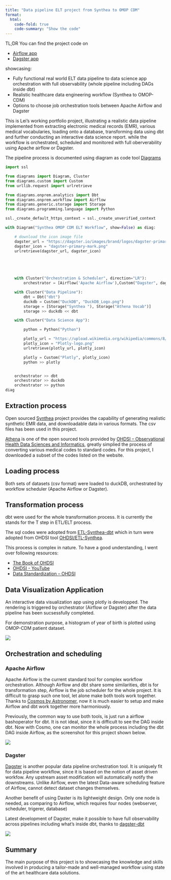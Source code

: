 ```yaml
---
title: "Data pipeline ELT project from Synthea to OMOP CDM"
format:
  html:
    code-fold: true
    code-summary: "Show the code"
---
```


TL;DR You can find the project code on 


- [Airflow app](https://github.com/kurt1984/ELT_OMOP_Airflow)
- [Dagster app](https://github.com/kurt1984/ELT_OMOP_Dagster)

showcasing:

- Fully functional real world ELT data pipeline to data science app orchestration with full observability (whole pipeline including DAGs inside dbt)
- Realistic healthcare data engineering workflow (Synthea to OMOP-CDM)
- Options to choose job orchestration tools between Apache Airflow and Dagster

This is Lei's working portfolio project, illustrating a realistic data pipeline implemented from extracting electronic medical records (EMR), various medical vocabularies, loading onto a database,  transforming data using dbt and further conducting an interactive data science report. while the workflow is orchestrated, scheduled and monitored with full oberverability using Apache airflow or Dagster.


The pipeline process is documented using diagram as code tool [Diagrams](https://diagrams.mingrammer.com/)

```python
import ssl

from diagrams import Diagram, Cluster
from diagrams.custom import Custom
from urllib.request import urlretrieve

from diagrams.onprem.analytics import Dbt
from diagrams.onprem.workflow import Airflow
from diagrams.generic.storage import Storage
from diagrams.programming.language import Python

ssl._create_default_https_context = ssl._create_unverified_context

with Diagram("Synthea OMOP CDM ELT Workflow", show=False) as diag:

    # download the icon image file
    dagster_url = "https://dagster.io/images/brand/logos/dagster-primary-mark.png"
    dagster_icon = "dagster-primary-mark.png"
    urlretrieve(dagster_url, dagster_icon)



    

    with Cluster("Orchestration & Scheduler", direction="LR"):    
        orchestrator = [Airflow('Apache Airflow'),Custom("Dagster", dagster_icon)]

    with Cluster("Data Pipeline"):
        dbt = Dbt("dbt") 
        duckdb = Custom("DuckDB", "DuckDB_Logo.png")
        storage = [Storage("Synthea "), Storage("Athena Vocab")] 
        storage >> duckdb << dbt

    with Cluster("Data Science App"):

        python = Python("Python")

        plotly_url = "https://upload.wikimedia.org/wikipedia/commons/8/8a/Plotly-logo.png"
        plotly_icon = "Plotly-logo.png"
        urlretrieve(plotly_url, plotly_icon)

        plotly = Custom("Plotly", plotly_icon)
        python >> plotly


    orchestrator >> dbt
    orchestrator >> duckdb
    orchestrator >> python
diag
```



## Extraction process

Open sourced [Synthea](https://synthea.mitre.org/) project provides the capability of generating realistic synthetic EMR data, and downloadable data in various formats. The csv files has been used in this project.

[Athena](https://athena.ohdsi.org/search-terms/start) is one of the open sourced tools provided by [OHDSI – Observational Health Data Sciences and Informatics](https://www.ohdsi.org/), greatly simplied the process of converting various medical codes to standard codes. For this project, I downloaded a subset of the codes listed on the website.


## Loading process

Both sets of datasets (csv format) were loaded to duckDB, orchestrated by workflow scheduler (Apache Airflow or Dagster). 

## Transformation process

dbt were used for the whole transformation process. It is currently the stands for the T step in ETL/ELT process.

The sql codes were adopted from [ETL-Synthea-dbt](https://github.com/sidataplus/ETL-Synthea-dbt/tree/dcb9c262bad32e5d04cd73e4f34a01d884f3e71c) which in turn were adopted from OHDSI tool [OHDSI/ETL-Synthea](https://github.com/OHDSI/ETL-Synthea).

This process is complex in nature. To have a good understanding, I went over following resources:

- [The Book of OHDSI](https://ohdsi.github.io/TheBookOfOhdsi/)
- [OHDSI - YouTube](https://www.youtube.com/@OHDSI)
- [Data Standardization – OHDSI](https://www.ohdsi.org/data-standardization/)

## Data Visualization Application

An interactive data visualization app using plotly is developped. The rendering is triggered by orchestrator (Airflow or Dagster) after the data pipeline has been sucsessfully completed. 

For demonstration purpose, a histogram of year of birth is plotted using OMOP-CDM patient dataset.

![](plotly_screenshot.png)

## Orchestration and scheduling

### Apache Airflow

Apache Airflow is the current standard tool for complex workflow orchestration. Although Airflow and dbt share some similarities, dbt is for transformation step, Airflow is the job scheduler for the whole project. It is difficult to grasp such one tool, let alone make both tools work together. Thanks to [Cosmos by Astronomer](https://www.astronomer.io/cosmos/), now it is much easier to setup and make Airflow and dbt work together more harmoniously.

Previously, the common way to use both tools, is just run a airflow bashoperator for dbt. It is not ideal, since it is difficult to see the DAG inside dbt. Now with Cosmo, one can monitor the whole process including the dbt DAG inside Airflow, as the screenshot for this project shown below.

![](airflow_screenshot.png)

### Dagster

[Dagster](https://dagster.io/) is another popular data pipeline orchestration tool. It is uniquely fit for data pipeline workflow, since it is based on the notion of asset driven workfow. Any upstream asset modification will automatically notify the downstreams. Unlike Airflow, even the latest Data-aware scheduling feature of Airflow, cannot detect dataset changes themselves. 

Another benefit of using Daster is its lightweight design. Only one node is needed, as comparing to Airflow, which requires four nodes (webserver, scheduler, trigerer, database)

Latest development of Dagster, make it possible to have full observability across pipelines including what's inside dbt, thanks to [dagster-dbt](https://docs.dagster.io/_apidocs/libraries/dagster-dbt)

![](dagster_screenshot.png)

## Summary

The main purpose of this project is to showcasing the knowledge and skills involved in producing a tailor-made and well-managed workflow using state of the art healthcare data solutions.


